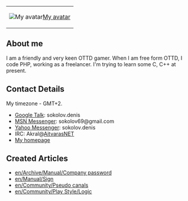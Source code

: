 {|style="float:right; width:0%; text-align:center; font-size:8pt; background:#F1F1ED"
|[[File:en/Archive/Community/Users/Akral's avatar.jpeg|My avatar]][[en/Archive/Community/Users/Akral/Chloe|My avatar]]
|}
==About me==
I am a friendly and very keen OTTD gamer.
When I am free form OTTD, I code PHP, working as a freelancer.
I'm trying to learn some C, C++ at present.

==Contact Details==
My timezone - GMT+2.
* [http://talk.google.com Google Talk]: sokolov.denis
* [http://messenger.msn.com/ MSN Messenger]: sokolov69@gmail.com
* [http://messenger.yahoo.com/ Yahoo Messenger]: sokolov.denis
* IRC: Akral@[http://en.wikipedia.org/wiki/Aitvaras_(network) AitvarasNET]
* [http://www.licejus.lt/~denis My homepage]
==Created Articles==
*[[en/Archive/Manual/Company password]]
*[[en/Manual/Sign]]
*[[en/Community/Pseudo canals]]
*[[en/Community/Play Style/Logic]]